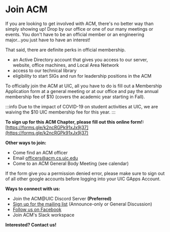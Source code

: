
# Join ACM

If you are looking to get involved with ACM, there's no better way than simply showing up! Drop by our office or one of our many meetings or events. You don't have to be an official member or an engineering major...you just have to have an interest!

That said, there are definite perks in official membership.

- an Active Directory account that gives you access to our server, website, office machines, and Local Area Network
- access to our technical library
- eligibility to start SIGs and run for leadership positions in the ACM

To officially join the ACM at UIC, all you have to do is fill out a Membership Application form at a general meeting or at our office and pay the annual membership fee of $10 (covers the academic year starting in Fall).

:::info
Due to the impact of COVID-19 on student activities at UIC, we are waiving the $10 UIC membership fee for this year.
:::

**To sign up for this ACM Chapter, please fill out this online form!:** [https://forms.gle/k2ncRGPk91xJx9j37](https://forms.gle/k2ncRGPk91xJx9j37)

**Other ways to join:**

- Come find an ACM officer
- Email officers@acm.cs.uic.edu
- Come to an ACM General Body Meeting (see calendar)

If the form give you a permission denied error, please make sure to sign out of all other google accounts before logging into your UIC GApps Account.

**Ways to connect with us:**

- <DiscordLink>Join the ACM@UIC Discord Server</DiscordLink> <b>(Preferred)</b>
- [Sign up for the mailing list](https://acm.cs.uic.edu/mailsignup) (Announce-only or General Discussion)
- [Follow us on Facebook](http://www.facebook.com/pages/UIC-ACM/78488002212)
- <SlackSignUpLink>Join ACM's Slack workspace</SlackSignUpLink>

**Interested? Contact us!**

